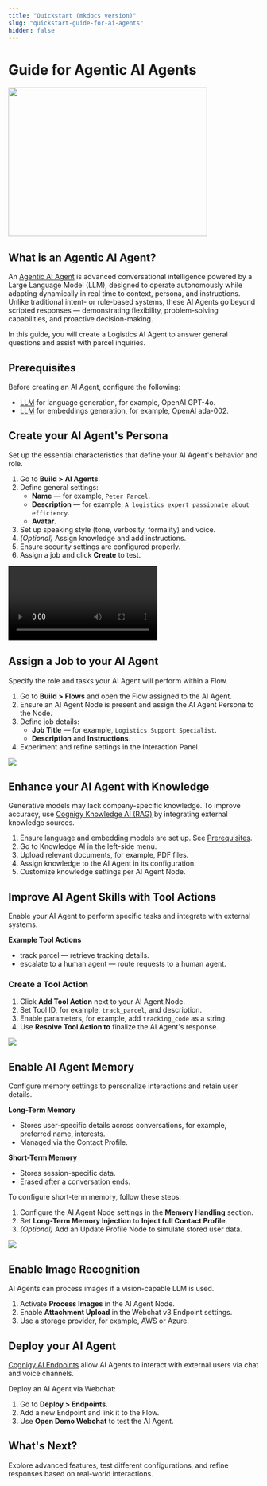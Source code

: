 ```yaml
---
title: "Quickstart (mkdocs version)"
slug: "quickstart-guide-for-ai-agents"
hidden: false
---
```


# Guide for Agentic AI Agents

<img height="300" width="400" src="/images/img.png" />

## What is an Agentic AI Agent?  

An [Agentic AI Agent](../../ai/empower/agentic-ai/overview.md) is advanced conversational intelligence powered by a Large Language Model
(LLM),
designed to operate autonomously while adapting dynamically in real time to context, persona, and instructions.
Unlike traditional intent- or rule-based systems,
these AI Agents go beyond scripted responses — demonstrating flexibility,
problem-solving capabilities, and proactive decision-making.

In this guide, you will create a Logistics AI Agent to answer general questions and assist with parcel inquiries.

## Prerequisites

Before creating an AI Agent, configure the following:

- [LLM](../../ai/empower/llms/model-support-by-feature.md) for language generation, for example, OpenAI GPT-4o.
- [LLM](../../ai/empower/llms/model-support-by-feature.md) for embeddings generation, for example, OpenAI ada-002.

## Create your AI Agent's Persona

Set up the essential characteristics that define your AI Agent's behavior and role.

1. Go to **Build > AI Agents**.
2. Define general settings:
    - **Name** — for example, `Peter Parcel`.
    - **Description** — for example, `A logistics expert passionate about efficiency`.
    - **Avatar**.
3. Set up speaking style (tone, verbosity, formality) and voice.
4. _(Optional)_ Assign knowledge and add instructions.
5. Ensure security settings are configured properly.
6. Assign a job and click **Create** to test.

<Frame>
    <video
      autoPlay
      loop
      controls
      playsInline
      className="w-full aspect-video"
      src="https://docscognigyassets.blob.core.windows.net/assets/create-ai-agent.mp4"
    ></video>
</Frame>

## Assign a Job to your AI Agent

Specify the role and tasks your AI Agent will perform within a Flow.

1. Go to **Build > Flows** and open the Flow assigned to the AI Agent.
2. Ensure an AI Agent Node is present and assign the AI Agent Persona to the Node.
3. Define job details:
    - **Job Title** — for example, `Logistics Support Specialist`.
    - **Description** and **Instructions**.
4. Experiment and refine settings in the Interaction Panel.

<Frame>
   <img src="https://docs.cognigy.com/_assets/ai/overview/ai-agent-job-configuration.png" />
</Frame>

## Enhance your AI Agent with Knowledge

Generative models may lack company-specific knowledge. To improve accuracy, use [Cognigy Knowledge AI (RAG)](../../ai/empower/knowledge-ai/overview.md) by integrating external knowledge sources.

1. Ensure language and embedding models are set up. See [Prerequisites](#prerequisites).
2. Go to Knowledge AI in the left-side menu.
3. Upload relevant documents, for example, PDF files.
4. Assign knowledge to the AI Agent in its configuration.
5. Customize knowledge settings per AI Agent Node.

## Improve AI Agent Skills with Tool Actions

Enable your AI Agent to perform specific tasks and integrate with external systems.

**Example Tool Actions**

- track parcel — retrieve tracking details.
- escalate to a human agent — route requests to a human agent.

### Create a Tool Action

1. Click **Add Tool Action** next to your AI Agent Node.
2. Set Tool ID, for example, `track_parcel`, and description.
3. Enable parameters, for example,  add `tracking_code` as a string.
4. Use **Resolve Tool Action to** finalize the AI Agent's response.

<Frame>
   <img src="https://docs.cognigy.com/_assets/ai/overview/ai-agent-tool-action.png" />
</Frame>

## Enable AI Agent Memory

Configure memory settings to personalize interactions and retain user details.

**Long-Term Memory**

- Stores user-specific details across conversations, for example, preferred name, interests.
- Managed via the Contact Profile.

**Short-Term Memory**

- Stores session-specific data.
- Erased after a conversation ends.

To configure short-term memory, follow these steps:

1. Configure the AI Agent Node settings in the **Memory Handling** section.
2. Set **Long-Term Memory Injection** to **Inject full Contact Profile**.
3. _(Optional)_ Add an Update Profile Node to simulate stored user data.

<Frame>
   <img src="https://docs.cognigy.com/_assets/ai/overview/ai-agent-memory.png" />
</Frame>

## Enable Image Recognition

AI Agents can process images if a vision-capable LLM is used.

1. Activate **Process Images** in the AI Agent Node.
2. Enable **Attachment Upload** in the Webchat v3 Endpoint settings.
3. Use a storage provider, for example, AWS or Azure.

## Deploy your AI Agent

[Cognigy.AI Endpoints](../../ai/deploy/endpoint-reference/overview.md) allow AI Agents to interact with external users via chat and voice channels.

Deploy an AI Agent via Webchat:

1. Go to **Deploy > Endpoints**.
2. Add a new Endpoint and link it to the Flow.
3. Use **Open Demo Webchat** to test the AI Agent.

## What's Next?

Explore advanced features, test different configurations, and refine responses based on real-world interactions.